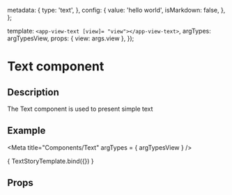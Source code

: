 

  metadata: {
    type: 'text',
  },
  config: {
    value: 'hello world',
    isMarkdown: false,
  },
};

  template: `<app-view-text [view]= "view"></app-view-text>`,
  argTypes: argTypesView,
  props: { view: args.view },
});

<h1>Text component</h1>
<h2>Description</h2>

<p>The Text component is used to present simple text</p>
<h2>Example</h2>

<Meta title="Components/Text" argTypes = { argTypesView } />

<Canvas withToolbar>
  <Story name="Text component"
         parameters={{ docs: textDocs }}
         args= {{ view: textView }}>
    { TextStoryTemplate.bind({}) }
  </Story>
</Canvas>

<h2>Props</h2>
<ArgsTable story = "Text component" />
